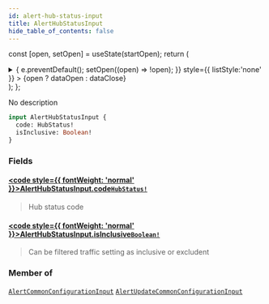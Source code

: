 ```yaml
---
id: alert-hub-status-input
title: AlertHubStatusInput
hide_table_of_contents: false
---
```






const [open, setOpen] = useState(startOpen);
return (
<details {...(open ? { open: true } : {})} className="details" style={{ border:'none', boxShadow:'none', background:'var(--ifm-background-color)' }}>
<summary
onClick={(e) => {
e.preventDefault();
setOpen((open) => !open);
}}
style={{ listStyle:'none' }} >
{open ? dataOpen : dataClose}
</summary>
{open && children}
</details>
);
};

No description

```graphql
input AlertHubStatusInput {
  code: HubStatus!
  isInclusive: Boolean!
}
```

### Fields

#### [<code style={{ fontWeight: 'normal' }}>AlertHubStatusInput.<b>code</b></code>](#)<Bullet />[`HubStatus!`](/api/enums/hub-status) <Badge class="badge badge--secondary" text="non-null"/> <Badge class="badge badge--secondary" text="enum"/>

> Hub status code

#### [<code style={{ fontWeight: 'normal' }}>AlertHubStatusInput.<b>isInclusive</b></code>](#)<Bullet />[`Boolean!`](/api/scalars/boolean) <Badge class="badge badge--secondary" text="non-null"/> <Badge class="badge badge--secondary" text="scalar"/>

> Can be filtered traffic setting as inclusive or excludent

### Member of

[`AlertCommonConfigurationInput`](/api/inputs/alert-common-configuration-input) <Badge class="badge badge--secondary" text="input"/><Bullet />[`AlertUpdateCommonConfigurationInput`](/api/inputs/alert-update-common-configuration-input) <Badge class="badge badge--secondary" text="input"/>
